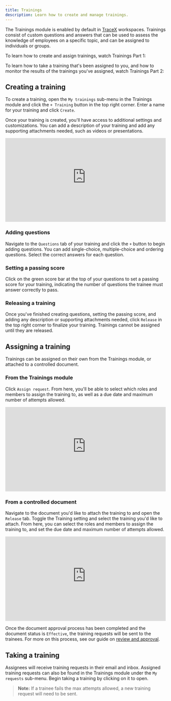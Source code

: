 ```yaml
---
title: Trainings
description: Learn how to create and manage trainings.
---
```



The Trainings module is enabled by default in [TraceX](/getting-started/introduction-tracex) workspaces. Trainings consist of custom questions and answers that can be used to assess the knowledge of employees on a specific topic, and can be assigned to individuals or groups.

To learn how to create and assign trainings, watch Trainings Part 1:

<YouTube id="5kr5bm0kyxw" posterQuality="max" />

To learn how to take a training that's been assigned to you, and how to monitor the results of the trainings you've assigned, watch Trainings Part 2:

<YouTube id="ZVbjQxlnTlI" posterQuality="max" />

## Creating a training

To create a training, open the `My trainings` sub-menu in the Trainings module and click the `+ Training` button in the top right corner. Enter a name for your training and click `Create`.

Once your training is created, you'll have access to additional settings and customizations. You can add a description of your training and add any supporting attachments needed, such as videos or presentations.

<div style="position: relative; padding-top: 52.02231520223152%;">
  <iframe
    src="https://customer-davn16od7sue0s1k.cloudflarestream.com/454ddd05180318ac37f6157ce900e052/iframe?poster=https%3A%2F%2Fcustomer-davn16od7sue0s1k.cloudflarestream.com%2F454ddd05180318ac37f6157ce900e052%2Fthumbnails%2Fthumbnail.jpg%3Ftime%3D%26height%3D600"
    loading="lazy"
    style="border: none; position: absolute; top: 0; left: 0; height: 100%; width: 100%;"
    allow="accelerometer; gyroscope; autoplay; encrypted-media; picture-in-picture;"
    allowfullscreen="true"
  ></iframe>
</div>

### Adding questions

Navigate to the `Questions` tab of your training and click the `+` button to begin adding questions. You can add single-choice, multiple-choice and ordering questions. Select the correct answers for each question.

### Setting a passing score

Click on the green score bar at the top of your questions to set a passing score for your training, indicating the number of questions the trainee must answer correctly to pass.

### Releasing a training

Once you've finished creating questions, setting the passing score, and adding any description or supporting attachments needed, click `Release` in the top right corner to finalize your training. Trainings cannot be assigned until they are released.

## Assigning a training

Trainings can be assigned on their own from the Trainings module, or attached to a controlled document.

### From the Trainings module

Click `Assign request`. From here, you'll be able to select which roles and members to assign the training to, as well as a due date and maximum number of attempts allowed.

<div style="position: relative; padding-top: 52.43393602225312%;">
  <iframe
    src="https://customer-davn16od7sue0s1k.cloudflarestream.com/72cf1de7549c35a6cf593ffc66dc3408/iframe?poster=https%3A%2F%2Fcustomer-davn16od7sue0s1k.cloudflarestream.com%2F72cf1de7549c35a6cf593ffc66dc3408%2Fthumbnails%2Fthumbnail.jpg%3Ftime%3D%26height%3D600"
    loading="lazy"
    style="border: none; position: absolute; top: 0; left: 0; height: 100%; width: 100%;"
    allow="accelerometer; gyroscope; autoplay; encrypted-media; picture-in-picture;"
    allowfullscreen="true"
  ></iframe>
</div>

### From a controlled document

Navigate to the document you'd like to attach the training to and open the `Release` tab. Toggle the Training setting and select the training you'd like to attach. From here, you can select the roles and members to assign the training to, and set the due date and maximum number of attempts allowed.

<div style="position: relative; padding-top: 52.43393602225312%;">
  <iframe
    src="https://customer-davn16od7sue0s1k.cloudflarestream.com/28742e50e513968ba60c36cd82562feb/iframe?poster=https%3A%2F%2Fcustomer-davn16od7sue0s1k.cloudflarestream.com%2F28742e50e513968ba60c36cd82562feb%2Fthumbnails%2Fthumbnail.jpg%3Ftime%3D%26height%3D600"
    loading="lazy"
    style="border: none; position: absolute; top: 0; left: 0; height: 100%; width: 100%;"
    allow="accelerometer; gyroscope; autoplay; encrypted-media; picture-in-picture;"
    allowfullscreen="true"
  ></iframe>
</div>

Once the document approval process has been completed and the document status is `Effective`, the training requests will be sent to the trainees. For more on this process, see our guide on [review and approval](/eqms/review-approval).

## Taking a training

Assignees will receive training requests in their email and inbox. Assigned training requests can also be found in the Trainings module under the `My requests` sub-menu. Begin taking a training by clicking on it to open.

> **Note:** If a trainee fails the max attempts allowed, a new training request will need to be sent.

